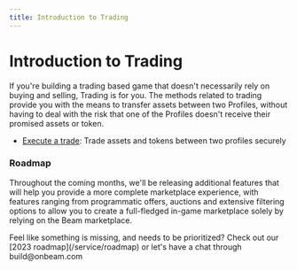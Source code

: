 ```yaml
---
title: Introduction to Trading
---
```



# Introduction to Trading

If you're building a trading based game that doesn't necessarily rely on buying and selling, Trading is for you. The methods related to trading provide you with the means to transfer assets between two Profiles, without having to deal with the risk that one of the Profiles doesn't receive their promised assets or token.

- [Execute a trade](/service/trading/execute-a-trade): Trade assets and tokens between two profiles securely

### Roadmap

Throughout the coming months, we'll be releasing additional features that will help you provide a more complete marketplace experience, with features ranging from programmatic offers, auctions and extensive filtering options to allow you to create a full-fledged in-game marketplace solely by relying on the Beam marketplace.

<Callout emoji="🛠️">
  Feel like something is missing, and needs to be prioritized? Check out our
  [2023 roadmap](/service/roadmap) or let's have a chat through build@onbeam.com
</Callout>
